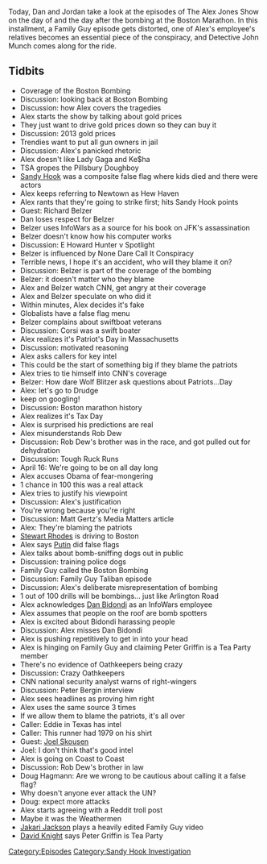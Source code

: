 {{DEFAULTSORT:
    #_EPISODE_0349:April 15-16, 2013
}}{{Episode
    | title             = April 15-16, 2013
    | caption           = Listen to this episode on [https://knowledgefight.libsyn.com/knowledge-fight-april-15-16-2013 Libsyn] [https://open.spotify.com/episode/6uk79SuFabCvQOgQm4RexP Spotify], Read the [[Transcript/349: April 15-16, 2013|Unofficial Transcript]]
    | episodeNumber     = 349
    | length            = 03:21:27
    | airDate           = September 30, 2019
    | coverageStartDate = April 15, 2013
    | coverageEndDate   = April 16, 2013
    | episodeType       = [[:Category:Sandy Hook Investigation|Sandy Hook Investigation]]
    | appearance        = [[Richard Belzer]], [[E Hunter Howard]], [[Rob Dew]], [[Matt Gertz]], [[Stewart Rhodes]], [[Dan Bidondi]], [[Peter Bergin]], [[Joel Skousen]], [[Doug Hagmann]], [[Jakari Jackson]], [[David Knight]]
    | previousEpisode   = [[348: September 24-25, 2019]]
    | nextEpisode       = [[350: September 29-30, 2019]]
}}

{{Stub}}

Today, Dan and Jordan take a look at the episodes of The Alex Jones Show on the day of and the day after the bombing at the Boston Marathon. In this installment, a Family Guy episode gets distorted, one of Alex's employee's relatives becomes an essential piece of the conspiracy, and Detective John Munch comes along for the ride.

==Tidbits==

*Coverage of the Boston Bombing
*Discussion: looking back at Boston Bombing
*Discussion: how Alex covers the tragedies
*Alex starts the show by talking about gold prices
*They just want to drive gold prices down so they can buy it
*Discussion: 2013 gold prices
*Trendies want to put all gun owners in jail
*Discussion: Alex's panicked rhetoric
*Alex doesn't like Lady Gaga and Ke$ha
*TSA gropes the Pillsbury Doughboy
*[[The Sandy Hook Elementary Massacre|Sandy Hook]] was a composite false flag where kids died and there were actors
*Alex keeps referring to Newtown as Hew Haven
*Alex rants that they're going to strike first; hits Sandy Hook points
*Guest: Richard Belzer
*Dan loses respect for Belzer
*Belzer uses InfoWars as a source for his book on JFK's assassination
*Belzer doesn't know how his computer works
*Discussion: E Howard Hunter v Spotlight
*Belzer is influenced by None Dare Call It Conspiracy
*Terrible news, I hope it's an accident, who will they blame it on?
*Discussion: Belzer is part of the coverage of the bombing
*Belzer: it doesn't matter who they blame
*Alex and Belzer watch CNN, get angry at their coverage
*Alex and Belzer speculate on who did it
*Within minutes, Alex decides it's fake
*Globalists have a false flag menu
*Belzer complains about swiftboat veterans
*Discussion: Corsi was a swift boater
*Alex realizes it's Patriot's Day in Massachusetts
*Discussion: motivated reasoning
*Alex asks callers for key intel
*This could be the start of something big if they blame the patriots
*Alex tries to tie himself into CNN's coverage
*Belzer: How dare Wolf Blitzer ask questions about Patriots...Day
*Alex: let's go to Drudge
*keep on googling!
*Discussion: Boston marathon history
*Alex realizes it's Tax Day
*Alex is surprised his predictions are real
*Alex misunderstands Rob Dew
*Discussion: Rob Dew's brother was in the race, and got pulled out for dehydration
*Discussion: Tough Ruck Runs
*April 16: We're going to be on all day long
*Alex accuses Obama of fear-mongering
*1 chance in 100 this was a real attack
*Alex tries to justify his viewpoint
*Discussion: Alex's justification
*You're wrong because you're right
*Discussion: Matt Gertz's Media Matters article
*Alex: They're blaming the patriots
*[[Stewart Rhodes]] is driving to Boston
*Alex says [[Vladimir Putin|Putin]] did false flags
*Alex talks about bomb-sniffing dogs out in public
*Discussion: training police dogs
*Family Guy called the Boston Bombing
*Discussion: Family Guy Taliban episode
*Discussion: Alex's deliberate misrepresentation of bombing
*1 out of 100 drills will be bombings... just like Arlington Road
*Alex acknowledges [[Dan Bidondi]] as an InfoWars employee
*Alex assumes that people on the roof are bomb spotters
*Alex is excited about Bidondi harassing people
*Discussion: Alex misses Dan Bidondi
*Alex is pushing repetitively to get in into your head
*Alex is hinging on Family Guy and claiming Peter Griffin is a Tea Party member
*There's no evidence of Oathkeepers being crazy
*Discussion: Crazy Oathkeepers
*CNN national security analyst warns of right-wingers
*Discussion: Peter Bergin interview
*Alex sees headlines as proving him right
*Alex uses the same source 3 times
*If we allow them to blame the patriots, it's all over
*Caller: Eddie in Texas has intel
*Caller: This runner had 1979 on his shirt
*Guest: [[Joel Skousen]]
*Joel: I don't think that's good intel
*Alex is going on Coast to Coast
*Discussion: Rob Dew's brother in law
*Doug Hagmann: Are we wrong to be cautious about calling it a false flag?
*Why doesn't anyone ever attack the UN?
*Doug: expect more attacks
*Alex starts agreeing with a Reddit troll post
*Maybe it was the Weathermen
*[[Jakari Jackson]] plays a heavily edited Family Guy video
*[[David Knight]] says Peter Griffin is Tea Party

[[Category:Episodes]]
[[Category:Sandy Hook Investigation]]
